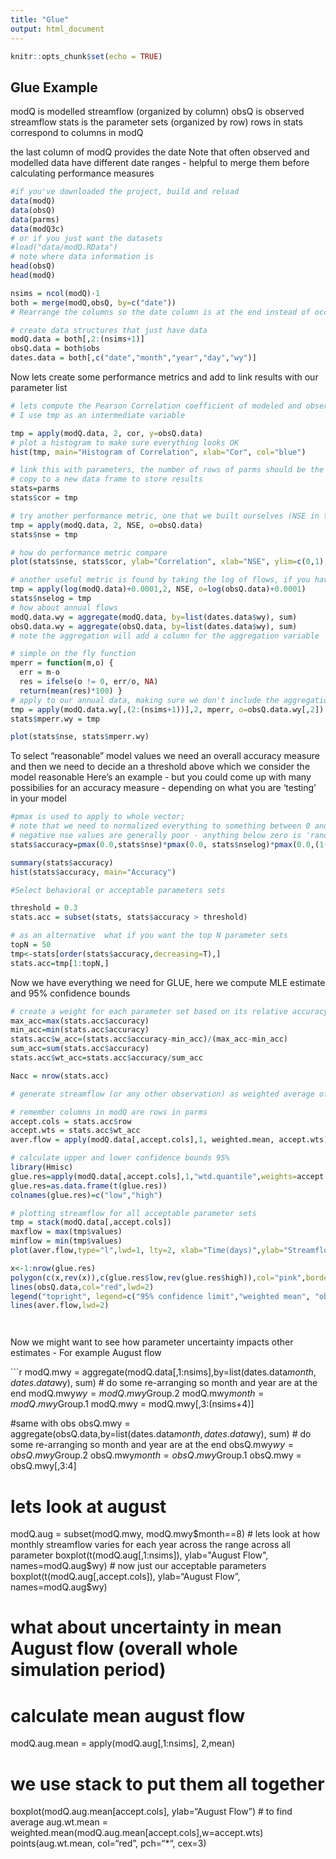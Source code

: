 ```yaml
---
title: "Glue"
output: html_document
---
```


```r
knitr::opts_chunk$set(echo = TRUE)
```

## Glue Example

modQ is modelled streamflow (organized by column)
obsQ is observed streamflow
stats is the parameter sets (organized by row)
rows in stats correspond to columns in modQ

the last column of modQ provides the date
Note that often observed and modelled data have different date ranges - helpful to merge them
before calculating performance measures

```r

#if you've downloaded the project, build and reload
data(modQ)
data(obsQ)
data(parms)
data(modQ3c)
# or if you just want the datasets
#load("data/modQ.RData")
# note where data information is
head(obsQ)
head(modQ)

nsims = ncol(modQ)-1
both = merge(modQ,obsQ, by=c("date"))
# Rearrange the columns so the date column is at the end instead of occurring as the first column:

# create data structures that just have data
modQ.data = both[,2:(nsims+1)]
obsQ.data = both$obs
dates.data = both[,c("date","month","year","day","wy")]


```

Now lets create some performance metrics and add to link results with our parameter list
```r

# lets compute the Pearson Correlation coefficient of modeled and observed records:
# I use tmp as an intermediate variable

tmp = apply(modQ.data, 2, cor, y=obsQ.data)
# plot a histogram to make sure everything looks OK
hist(tmp, main="Histogram of Correlation", xlab="Cor", col="blue")

# link this with parameters, the number of rows of parms should be the same as the size of tmp
# copy to a new data frame to store results
stats=parms
stats$cor = tmp

# try another performance metric, one that we built ourselves (NSE in this case), note the use of "o"
tmp = apply(modQ.data, 2, NSE, o=obsQ.data)
stats$nse = tmp

# how do performance metric compare
plot(stats$nse, stats$cor, ylab="Correlation", xlab="NSE", ylim=c(0,1), xlim=c(0,1))

# another useful metric is found by taking the log of flows, if you have zero values in observed or modelled you will need to correct for this by adding a small amount
tmp = apply(log(modQ.data)+0.0001,2, NSE, o=log(obsQ.data)+0.0001)
stats$nselog = tmp
# how about annual flows
modQ.data.wy = aggregate(modQ.data, by=list(dates.data$wy), sum)
obsQ.data.wy = aggregate(obsQ.data, by=list(dates.data$wy), sum)
# note the aggregation will add a column for the aggregation variable

# simple on the fly function
mperr = function(m,o) {
  err = m-o
  res = ifelse(o != 0, err/o, NA)
  return(mean(res)*100) }
# apply to our annual data, making sure we don't include the aggregation variable
tmp = apply(modQ.data.wy[,(2:(nsims+1))],2, mperr, o=obsQ.data.wy[,2])
stats$mperr.wy = tmp

plot(stats$nse, stats$mperr.wy)

```

To select "reasonable" model values we need an overall accuracy measure
and then we need to decide an a threshold above which we consider the model reasonable
Here's an example - but you could come up with many possibilies for an accuracy measure - depending on what you are 'testing' in your model

```r

#pmax is used to apply to whole vector; 
# note that we need to normalized everything to something between 0 and 1, with 1 being better
# negative nse values are generally poor - anything below zero is 'random'
stats$accuracy=pmax(0.0,stats$nse)*pmax(0.0, stats$nselog)*pmax(0.0,(1-abs(stats$mperr/100)))

summary(stats$accuracy)
hist(stats$accuracy, main="Accuracy")

#Select behavioral or acceptable parameters sets

threshold = 0.3
stats.acc = subset(stats, stats$accuracy > threshold)

# as an alternative  what if you want the top N parameter sets
topN = 50
tmp<-stats[order(stats$accuracy,decreasing=T),]
stats.acc=tmp[1:topN,]
```

Now we have everything we need for GLUE,
here we compute MLE estimate and 95% confidence bounds

```r


# create a weight for each parameter set based on its relative accuracy
max_acc=max(stats.acc$accuracy)
min_acc=min(stats.acc$accuracy)
stats.acc$w_acc=(stats.acc$accuracy-min_acc)/(max_acc-min_acc)
sum_acc=sum(stats.acc$accuracy)
stats.acc$wt_acc=stats.acc$accuracy/sum_acc

Nacc = nrow(stats.acc)

# generate streamflow (or any other observation) as weighted average of all  acceptable parameter sets

# remember columns in modQ are rows in parms
accept.cols = stats.acc$row
accept.wts = stats.acc$wt_acc
aver.flow = apply(modQ.data[,accept.cols],1, weighted.mean, accept.wts)

# calculate upper and lower confidence bounds 95%
library(Hmisc)
glue.res=apply(modQ.data[,accept.cols],1,"wtd.quantile",weights=accept.wts,prob=c(0.05,0.975),normwt=T)
glue.res=as.data.frame(t(glue.res))
colnames(glue.res)=c("low","high")

# plotting streamflow for all acceptable parameter sets
tmp = stack(modQ.data[,accept.cols])
maxflow = max(tmp$values)
minflow = min(tmp$values)
plot(aver.flow,type="l",lwd=1, lty=2, xlab="Time(days)",ylab="Streamflow(mm/day)",main="GLUE", ylim=c(minflow,maxflow))

x<-1:nrow(glue.res)
polygon(c(x,rev(x)),c(glue.res$low,rev(glue.res$high)),col="pink",border=NA)
lines(obsQ.data,col="red",lwd=2)
legend("topright", legend=c("95% confidence limit","weighted mean", "observation"), col=c("pink","black","red"), lty=c(1,1,1), lwd=c(4,3,2))
lines(aver.flow,lwd=2)




```
Now we might want to see how parameter uncertainty impacts other estimates - For example August flow

```r
modQ.mwy = aggregate(modQ.data[,1:nsims],by=list(dates.data$month, dates.data$wy), sum)
# do some re-arranging so month and year are at the end
modQ.mwy$wy = modQ.mwy$Group.2
modQ.mwy$month = modQ.mwy$Group.1
modQ.mwy = modQ.mwy[,3:(nsims+4)]

#same with obs
obsQ.mwy = aggregate(obsQ.data,by=list(dates.data$month, dates.data$wy), sum)
# do some re-arranging so month and year are at the end
obsQ.mwy$wy = obsQ.mwy$Group.2
obsQ.mwy$month = obsQ.mwy$Group.1
obsQ.mwy = obsQ.mwy[,3:4]


# lets look at august
modQ.aug = subset(modQ.mwy, modQ.mwy$month==8)
# lets look at how monthly streamflow varies for each year across the range across all parameter
boxplot(t(modQ.aug[,1:nsims]), ylab="August Flow", names=modQ.aug$wy)
# now just our acceptable parameters
boxplot(t(modQ.aug[,accept.cols]), ylab="August Flow", names=modQ.aug$wy)

# what about uncertainty in mean August flow (overall whole simulation period)
# calculate mean august flow
modQ.aug.mean = apply(modQ.aug[,1:nsims], 2,mean)

# we use stack to put them all together
boxplot(modQ.aug.mean[accept.cols], ylab="August Flow")
# to find average
aug.wt.mean = weighted.mean(modQ.aug.mean[accept.cols],w=accept.wts)
points(aug.wt.mean, col="red", pch="*", cex=3)


